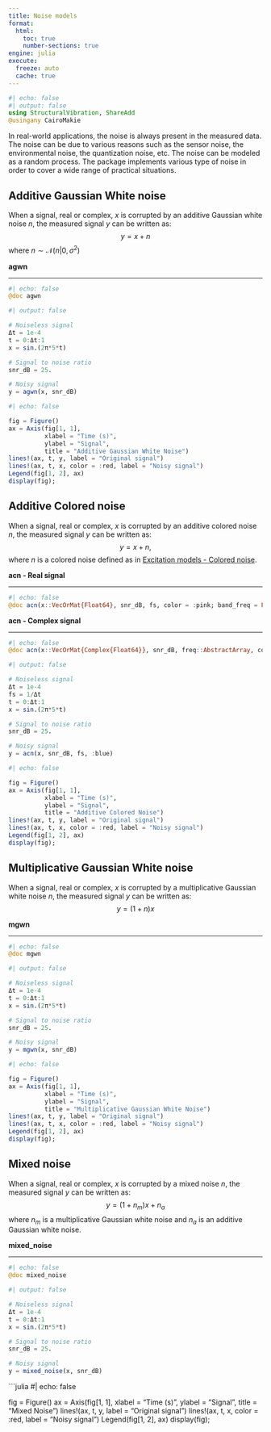 ---
title: Noise models
format:
  html:
    toc: true
    number-sections: true
engine: julia
execute:
  freeze: auto
  cache: true
---

```{julia}
#| echo: false
#| output: false
using StructuralVibration, ShareAdd
@usingany CairoMakie
```

In real-world applications, the noise is always present in the measured data. The noise can be due to various reasons such as the sensor noise, the environmental noise, the quantization noise, etc. The noise can be modeled as a random process. The package implements various type of noise in order to cover a wide range of practical situations.

## Additive Gaussian White noise

When a signal, real or complex, $x$ is corrupted by an additive Gaussian white noise $n$, the measured signal $y$ can be written as:
$$
    y = x + n
$$
where $n \sim \mathcal{N}(n| 0, \sigma^2)$

::: {.api}
**agwn**

---
```{julia}
#| echo: false
@doc agwn
```
:::

```{julia}
#| output: false

# Noiseless signal
Δt = 1e-4
t = 0:Δt:1
x = sin.(2π*5*t)

# Signal to noise ratio
snr_dB = 25.

# Noisy signal
y = agwn(x, snr_dB)
```

```{julia}
#| echo: false

fig = Figure()
ax = Axis(fig[1, 1],
          xlabel = "Time (s)",
          ylabel = "Signal",
          title = "Additive Gaussian White Noise")
lines!(ax, t, y, label = "Original signal")
lines!(ax, t, x, color = :red, label = "Noisy signal")
Legend(fig[1, 2], ax)
display(fig);
```

## Additive Colored noise

When a signal, real or complex, $x$ is corrupted by an additive colored noise $n$, the measured signal $y$ can be written as:
$$
    y = x + n,
$$
where $n$ is a colored noise defined as in [Excitation models - Colored noise](https://maucejo.github.io/StructuralVibration.jl/models/excitation.html#sec-colored-noise).

::: {.api}
**acn - Real signal**

---
```{julia}
#| echo: false
@doc acn(x::VecOrMat{Float64}, snr_dB, fs, color = :pink; band_freq = Float64[], rst = true)
```
:::

::: {.api}
**acn - Complex signal**

---
```{julia}
#| echo: false
@doc acn(x::VecOrMat{Complex{Float64}}, snr_dB, freq::AbstractArray, color = :pink; rst = true)
```
:::

```{julia}
#| output: false

# Noiseless signal
Δt = 1e-4
fs = 1/Δt
t = 0:Δt:1
x = sin.(2π*5*t)

# Signal to noise ratio
snr_dB = 25.

# Noisy signal
y = acn(x, snr_dB, fs, :blue)
```

```{julia}
#| echo: false

fig = Figure()
ax = Axis(fig[1, 1],
          xlabel = "Time (s)",
          ylabel = "Signal",
          title = "Additive Colored Noise")
lines!(ax, t, y, label = "Original signal")
lines!(ax, t, x, color = :red, label = "Noisy signal")
Legend(fig[1, 2], ax)
display(fig);
```

## Multiplicative Gaussian White noise

When a signal, real or complex, $x$ is corrupted by a multiplicative Gaussian white noise $n$, the measured signal $y$ can be written as:
$$
    y = (1 + n)x
$$

::: {.api}
**mgwn**

---
```{julia}
#| echo: false
@doc mgwn
```
:::

```{julia}
#| output: false

# Noiseless signal
Δt = 1e-4
t = 0:Δt:1
x = sin.(2π*5*t)

# Signal to noise ratio
snr_dB = 25.

# Noisy signal
y = mgwn(x, snr_dB)
```

```{julia}
#| echo: false

fig = Figure()
ax = Axis(fig[1, 1],
          xlabel = "Time (s)",
          ylabel = "Signal",
          title = "Multiplicative Gaussian White Noise")
lines!(ax, t, y, label = "Original signal")
lines!(ax, t, x, color = :red, label = "Noisy signal")
Legend(fig[1, 2], ax)
display(fig);
```

## Mixed noise

When a signal, real or complex, $x$ is corrupted by a mixed noise $n$, the measured signal $y$ can be written as:
$$
    y = (1 + n_m)x + n_a
$$
where $n_m$ is a multiplicative Gaussian white noise and $n_a$ is an additive Gaussian white noise.

::: {.api}
**mixed_noise**

---
```{julia}
#| echo: false
@doc mixed_noise
```
:::

```{julia}
#| output: false

# Noiseless signal
Δt = 1e-4
t = 0:Δt:1
x = sin.(2π*5*t)

# Signal to noise ratio
snr_dB = 25.

# Noisy signal
y = mixed_noise(x, snr_dB)
```

```{julia}
#| echo: false

fig = Figure()
ax = Axis(fig[1, 1],
          xlabel = "Time (s)",
          ylabel = "Signal",
          title = "Mixed Noise")
lines!(ax, t, y, label = "Original signal")
lines!(ax, t, x, color = :red, label = "Noisy signal")
Legend(fig[1, 2], ax)
display(fig);